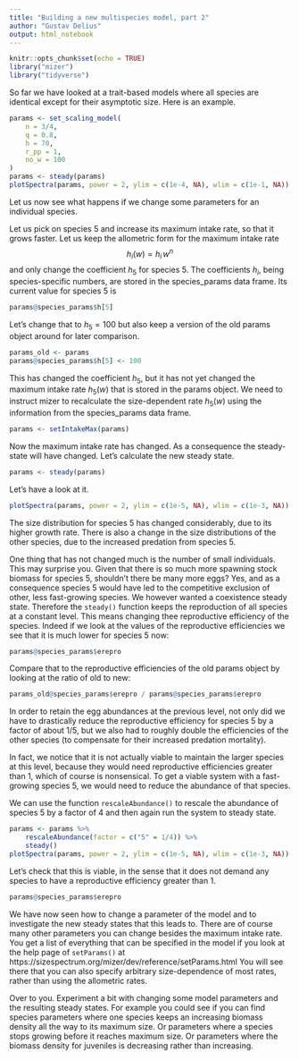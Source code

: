 ```yaml
---
title: "Building a new multispecies model, part 2"
author: "Gustav Delius"
output: html_notebook
---
```


```r
knitr::opts_chunk$set(echo = TRUE)
library("mizer")
library("tidyverse")
```

So far we have looked at a trait-based models where all species are identical
except for their asymptotic size. Here is an example.
```r
params <- set_scaling_model(
    n = 3/4,
    q = 0.8,
    h = 70,
    r_pp = 1,
    no_w = 100
)
params <- steady(params)
plotSpectra(params, power = 2, ylim = c(1e-4, NA), wlim = c(1e-1, NA))
```

Let us now see what happens if we change some parameters for an individual
species.

Let us pick on species 5 and increase its maximum intake rate, so that it
grows faster. Let us keep the allometric form for the maximum intake rate
$$h_i(w) = h_i\, w^n$$
and only change the coefficient $h_5$ for species 5. The coefficients $h_i$,
being species-specific numbers, are stored in the species_params data frame. Its
current value for species 5 is
```r
params@species_params$h[5]
```
Let's change that to $h_5=100$ but also keep a version of the old params
object around for later comparison.
```r
params_old <- params
params@species_params$h[5] <- 100
```
This has changed the coefficient $h_5$, but it has not yet changed the maximum
intake rate $h_5(w)$ that is stored in the params object. We need to instruct
mizer to recalculate the size-dependent rate $h_5(w)$ using the information from
the species_params data frame.
```r
params <- setIntakeMax(params)
```
Now the maximum intake rate has changed. As a consequence the steady-state
will have changed. Let's calculate the new steady state.
```r
params <- steady(params)
```
Let's have a look at it.
```r
plotSpectra(params, power = 2, ylim = c(1e-5, NA), wlim = c(1e-3, NA))
```

The size distribution for species 5 has changed considerably, due to its 
higher growth rate. There is also a change in the size distributions of the
other species, due to the increased predation from species 5.

One thing that has not changed much is the number of small individuals. This may
surprise you. Given that there is so much more spawning stock biomass for species
5, shouldn't there be many more eggs? Yes, and as a consequence species 5 would
have led to the competitive exclusion of other, less fast-growing species. We
however wanted a coexistence steady state. Therefore the `steady()` function
keeps the reproduction of all species at a constant level. This means changing
thee reproductive efficiency of the species. Indeed if we look at the values of
the reproductive efficiencies we see that it is much lower for species 5 now:
```r
params@species_params$erepro
```
Compare that to the reproductive efficiencies of the old params object by
looking at the ratio of old to new:
```r
params_old@species_params$erepro / params@species_params$erepro
```
In order to retain the egg abundances at the previous level, not only did we
have to drastically reduce the reproductive efficiency for species 5 by a factor
of about 1/5, but we also had to roughly double the efficiencies of the other
species (to compensate for their increased predation mortality).

In fact, we notice that it is not actually viable to maintain the larger species
at this level, because they would need reproductive efficiencies greater than 1,
which of course is nonsensical. To get a viable system with a fast-growing
species 5, we would need to reduce the abundance of that species.

We can use the function `rescaleAbundance()` to rescale the abundance of species
5 by a factor of 4 and then again run the system to steady state.
```r
params <- params %>% 
    rescaleAbundance(factor = c("5" = 1/4)) %>% 
    steady()
plotSpectra(params, power = 2, ylim = c(1e-5, NA), wlim = c(1e-3, NA))
```
Let's check that this is viable, in the sense that it does not demand any 
species to have a reproductive efficiency greater than 1.
```r
params@species_params$erepro
```

We have now seen how to change a parameter of the model and to investigate the
new steady states that this leads to. There are of course many other 
parameters you can change besides the maximum intake rate. You get a list of
everything that can be specified in the model if you look at the help page
of `setParams()` at 
https://sizespectrum.org/mizer/dev/reference/setParams.html
You will see there that you can also specify arbitrary size-dependence of 
most rates, rather than using the allometric rates.

Over to you. Experiment a bit with changing some model parameters and the
resulting steady states. For example you could see if you can find species
parameters where one species keeps an increasing biomass density all the way to
its maximum size. Or parameters where a species stops growing before it
reaches maximum size. Or parameters where the biomass density for juveniles
is decreasing rather than increasing.
